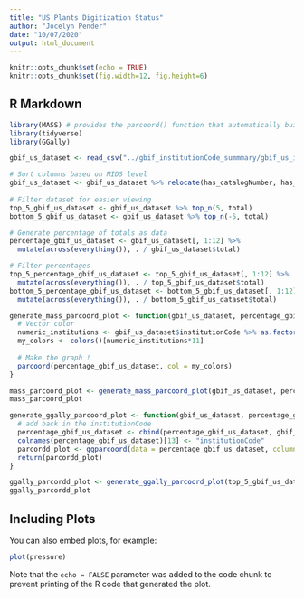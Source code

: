 ```yaml
---
title: "US Plants Digitization Status"
author: "Jocelyn Pender"
date: "10/07/2020"
output: html_document
---
```


```r
knitr::opts_chunk$set(echo = TRUE)
knitr::opts_chunk$set(fig.width=12, fig.height=6) 

```

## R Markdown


```r
library(MASS) # provides the parcoord() function that automatically builds parallel coordinates chart
library(tidyverse)
library(GGally)
```

```r
gbif_us_dataset <- read_csv("../gbif_institutionCode_summmary/gbif_us_institutionCode_MIDS_2020.07.08.csv")

# Sort columns based on MIDS level
gbif_us_dataset <- gbif_us_dataset %>% relocate(has_catalogNumber, has_collectionCode, has_countryCode, has_speciesKey, has_locality, has_eventDate, has_recordedBy, has_image, has_coordinates, has_identifiedBy, has_dateIdentified, has_higherGeography)
  
# Filter dataset for easier viewing
top_5_gbif_us_dataset <- gbif_us_dataset %>% top_n(5, total)
bottom_5_gbif_us_dataset <- gbif_us_dataset %>% top_n(-5, total)

# Generate percentage of totals as data
percentage_gbif_us_dataset <- gbif_us_dataset[, 1:12] %>%
  mutate(across(everything()), . / gbif_us_dataset$total) 

# Filter percentages
top_5_percentage_gbif_us_dataset <- top_5_gbif_us_dataset[, 1:12] %>%
  mutate(across(everything()), . / top_5_gbif_us_dataset$total) 
bottom_5_percentage_gbif_us_dataset <- bottom_5_gbif_us_dataset[, 1:12] %>%
  mutate(across(everything()), . / bottom_5_gbif_us_dataset$total) 

```


```r
generate_mass_parcoord_plot <- function(gbif_us_dataset, percentage_gbif_us_dataset) {
  # Vector color
  numeric_institutions <- gbif_us_dataset$institutionCode %>% as.factor() %>% as.numeric()
  my_colors <- colors()[numeric_institutions*11]
  
  # Make the graph !
  parcoord(percentage_gbif_us_dataset, col = my_colors)
}

mass_parcoord_plot <- generate_mass_parcoord_plot(gbif_us_dataset, percentage_gbif_us_dataset)
mass_parcoord_plot

```


```r

generate_ggally_parcoord_plot <- function(gbif_us_dataset, percentage_gbif_us_dataset) {
  # add back in the institutionCode
  percentage_gbif_us_dataset <- cbind(percentage_gbif_us_dataset, gbif_us_dataset$institutionCode)
  colnames(percentage_gbif_us_dataset)[13] <- "institutionCode"
  parcordd_plot <- ggparcoord(data = percentage_gbif_us_dataset, columns = 1:12, groupColumn = 13)
  return(parcordd_plot)
}

ggally_parcordd_plot <- generate_ggally_parcoord_plot(top_5_gbif_us_dataset, top_5_percentage_gbif_us_dataset)
ggally_parcordd_plot
```


## Including Plots

You can also embed plots, for example:

```r
plot(pressure)
```

Note that the `echo = FALSE` parameter was added to the code chunk to prevent printing of the R code that generated the plot.
